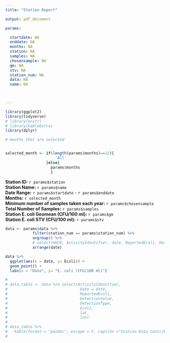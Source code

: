 ```yaml
---
title: "Station Report"

output: pdf_document 

params: 

  startdate: NA
  enddate: NA
  months: NA
  station: NA
  samples: NA
  chosensample: NA
  gm: NA 
  stv: NA
  station_num: NA
  data: NA
  name: NA


  
---
```

```r
library(ggplot2)
library(tidyverse)
# library(knitr)
# library(kableExtra)
library(dplyr)

```


```r
# months that are selected 


selected_month <- if(length(params$months)==12){
                      'All'
                  }else{
                    params$months
                    }
```


**Station ID:**   `r params$station`  
**Station Name:**   `r params$name`  
**Date Range:**      `r params$startdate` - `r params$enddate`  
**Months:**     `r selected_month`  
**Minimum number of samples taken each year:**     `r params$chosensample`
**Total Number of Samples:**     `r params$samples`  
**Station E. coli Geomean (CFU/100 ml):**    `r params$gm`  
**Station E. coli STV (CFU/100 ml):**        `r params$stv`  


```r
data <- params$data %>%
            filter(station_num == params$station_num) %>% 
            ungroup() %>% 
            # select(HUC8, ActivityIdentifier, date, ReportedEcoli, DetectionValue, DetectionType, Ecoli, lat, lon)%>%
            arrange(date)

data %>%
  ggplot(aes(x = date, y= Ecoli)) +
  geom_point() + 
  labs(x = "Date", y= "E. coli (CFU/100 ml)")


```

```r

# 
# data_table <- data %>% select(ActivityIdentifier, 
#                                Date = date, 
#                                ReportedEcoli, 
#                                DetectionValue, 
#                                DetectionType, 
#                                Ecoli,
#                                lat,  
#                                lon)
# 
# data_table %>% 
#   kable(format = "pandoc", escape = F, caption ="Station Data Contributing to Calculations and Scatterplot") 
#                 

```